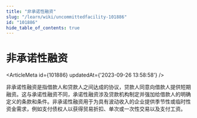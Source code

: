 ```yaml
---
title: "非承诺性融资"
slug: "/learn/wiki/uncommittedfacility-101886"
id: "101886"
hide_table_of_contents: true
---
```



# 非承诺性融资

<ArticleMeta id={101886} updatedAt={'2023-09-26 13:58:58'} />
<div className='border-solid border-b border-t-0 my-4 border-[var(--ifm-color-gray-300)]' />

非承诺性融资是指借款人和贷款人之间达成的协议，贷款人同意向借款人提供短期融资。这与承诺性融资不同，承诺性融资涉及贷款机构制定并强加给借款人的明确定义的条款和条件。非承诺性融资用于为具有波动收入的企业提供季节性或临时性资金需求，例如支付债权人以获得贸易折扣、单次或一次性交易以及支付工资。
